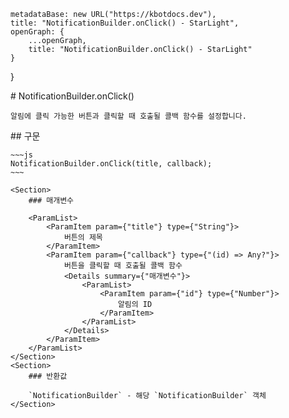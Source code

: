 
    metadataBase: new URL("https://kbotdocs.dev"),
    title: "NotificationBuilder.onClick() - StarLight",
    openGraph: {
        ...openGraph,
        title: "NotificationBuilder.onClick() - StarLight"
    }
}

<Section>
    # NotificationBuilder.onClick()

    알림에 클릭 가능한 버튼과 클릭할 때 호출될 콜백 함수를 설정합니다.
</Section>
<Section>
    ## 구문

    ~~~js
    NotificationBuilder.onClick(title, callback);
    ~~~

    <Section>
        ### 매개변수

        <ParamList>
            <ParamItem param={"title"} type={"String"}>
                버튼의 제목
            </ParamItem>
            <ParamItem param={"callback"} type={"(id) => Any?"}>
                버튼을 클릭할 때 호출될 콜백 함수
                <Details summary={"매개변수"}>
                    <ParamList>
                        <ParamItem param={"id"} type={"Number"}>
                            알림의 ID
                        </ParamItem>
                    </ParamList>
                </Details>
            </ParamItem>
        </ParamList>
    </Section>
    <Section>
        ### 반환값

        `NotificationBuilder` - 해당 `NotificationBuilder` 객체
    </Section>
</Section>